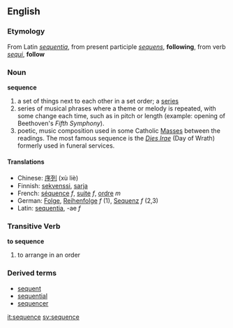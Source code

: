 ==English==

===Etymology===
From Latin ''[[sequentia]]'', from present participle ''[[sequens]]'', '''following''', from verb ''[[sequi]]'', '''follow'''

===Noun===
'''sequence'''
#a set of things next to each other in a set order; a [[series]]
# series of musical phrases where a theme or melody is repeated, with some change each time, such as in pitch or length (example: opening of Beethoven's ''Fifth Symphony'').
# poetic, music composition used in some Catholic [[Mass]]es between the readings.  The most famous sequence is the ''[[Dies Irae]]'' (Day of Wrath) formerly used in funeral services.

====Translations====
*Chinese: [[序列]] (xù liè)
*Finnish: [[sekvenssi]], [[sarja]]
*French: [[séquence]] ''f'', [[suite]] ''f'', [[ordre]] ''m''
*German: [[Folge]], [[Reihenfolge]] ''f'' (1), [[Sequenz]] ''f'' (2,3)
*Latin: [[sequentia]], -ae ''f''

===Transitive Verb===
'''to sequence'''
#to arrange in an order

===Derived terms===
*[[sequent]]
*[[sequential]]
*[[sequencer]]

[[it:sequence]]
[[sv:sequence]]